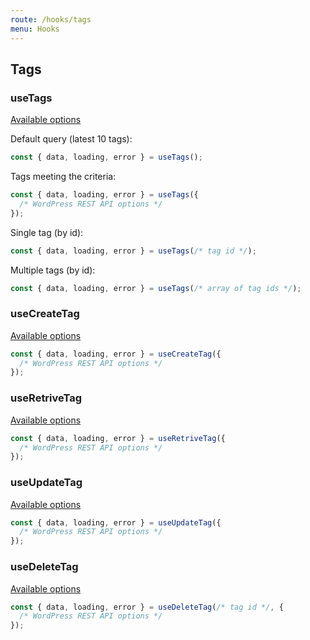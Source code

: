 ```yaml
---
route: /hooks/tags
menu: Hooks
---
```


## Tags

### useTags

[Available options](https://developer.wordpress.org/rest-api/reference/tags/#list-tags)

Default query (latest 10 tags):

```jsx
const { data, loading, error } = useTags();
```

Tags meeting the criteria:

```jsx
const { data, loading, error } = useTags({
  /* WordPress REST API options */
});
```

Single tag (by id):

```jsx
const { data, loading, error } = useTags(/* tag id */);
```

Multiple tags (by id):

```jsx
const { data, loading, error } = useTags(/* array of tag ids */);
```

### useCreateTag

[Available options](https://developer.wordpress.org/rest-api/reference/tags/#create-a-tag)

```jsx
const { data, loading, error } = useCreateTag({
  /* WordPress REST API options */
});
```

### useRetriveTag

[Available options](https://developer.wordpress.org/rest-api/reference/tags/#retrieve-a-tag)

```jsx
const { data, loading, error } = useRetriveTag({
  /* WordPress REST API options */
});
```

### useUpdateTag

[Available options](https://developer.wordpress.org/rest-api/reference/tags/#update-a-tag)

```jsx
const { data, loading, error } = useUpdateTag({
  /* WordPress REST API options */
});
```

### useDeleteTag

[Available options](https://developer.wordpress.org/rest-api/reference/tags/#delete-a-tag)

```jsx
const { data, loading, error } = useDeleteTag(/* tag id */, {
  /* WordPress REST API options */
});
```
